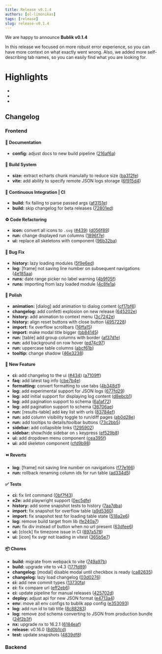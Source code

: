```yaml
---
title: Release v0.1.4
authors: [ol-limonikas]
tags: [release]
slug: release-v0.1.4
---
```


We are happy to announce **Bublik v0.1.4**

In this release we focused on more robust error experience, so you can have more context on what exactly went wrong.
Also, we added more self-describing tab names, so you can easily find what you are looking for.

<!--truncate-->

# Highlights

-
-
-

## Changelog

### Frontend

#### 📝 Documentation

- **config:** adjust docs to new build pipeline ([216af6a](https://github.com/oktetlabs/bublik-ui/commit/216af6a534f13152f33d3c18c5dc08eb5d9ae118))

#### 👷‍ Build System

- **size:** extract echarts chunk manulally to reduce size ([ba312fe](https://github.com/oktetlabs/bublik-ui/commit/ba312feb27f30d13c9120428c8bd1e8863d9fffd))
- **vite:** add ability to specify remote JSON logs storage ([6f915d4](https://github.com/oktetlabs/bublik-ui/commit/6f915d456fd6272db145b8ad0f502d8583d08ab1))

#### 🔧 Continuous Integration | CI

- **build:** fix failing to parse passed args ([af3151e](https://github.com/oktetlabs/bublik-ui/commit/af3151ed8c9027664fd41efd4b3617593d41979c))
- **build:** skip changelog for beta releases ([72801ed](https://github.com/oktetlabs/bublik-ui/commit/72801ed5183c806fa3ab9ba240e39807dc2f7104))

#### ♻ Code Refactoring

- **icon:** convert all icons to `.svg` ([#439](https://github.com/oktetlabs/bublik-ui/issues/439)) ([d056f89](https://github.com/oktetlabs/bublik-ui/commit/d056f89088ade06ca077a5ffa6d5dd93deaf83d8))
- **run:** change displayed run columns ([1896f7e](https://github.com/oktetlabs/bublik-ui/commit/1896f7e3e86e25a80ea56d99114668e974d5cab7))
- **ui:** replace all skeletons with component ([96b32ba](https://github.com/oktetlabs/bublik-ui/commit/96b32ba67c27819b61369e873c0d5d444c855da3))

#### 🐛 Bug Fix

- **history:** lazy loading modules ([5f9e6ed](https://github.com/oktetlabs/bublik-ui/commit/5f9e6ed05536bcdd191b82b7a05e2969680bbb7e))
- **log:** [frame] not saving line number on subsequent navigations ([4e185aa](https://github.com/oktetlabs/bublik-ui/commit/4e185aa212943fb92559006608dbb48c84022ccc))
- **runs:** date range picker no label warning ([4b9f05f](https://github.com/oktetlabs/bublik-ui/commit/4b9f05ff6290a05c4a37971bb4ec8fe58dbc4896))
- **runs:** importing from lazy loaded module ([4c8fe1a](https://github.com/oktetlabs/bublik-ui/commit/4c8fe1a0b6ac5ba9c138eee8f758091dacc74f1a))

#### 💅 Polish

- **animation:** [dialog] add animation to dialog content ([cf17bf6](https://github.com/oktetlabs/bublik-ui/commit/cf17bf6e39219140708ffed005520132a69bde9e))
- **changelog:** add confetti explosion on new release ([645202e](https://github.com/oktetlabs/bublik-ui/commit/645202e49be6d06918751fd7719df7347f449e12))
- **history:** add animation to context menu ([3c7242e](https://github.com/oktetlabs/bublik-ui/commit/3c7242e14c8ff993dfe33dcd91b9e791ea44bd5b))
- **history:** align reset buttons with close button ([4957228](https://github.com/oktetlabs/bublik-ui/commit/49572288a532c92263c784ee043d4cbcaf64474f))
- **import:** fix overflow scrollbars ([16ffa15](https://github.com/oktetlabs/bublik-ui/commit/16ffa154207cab47b7a19e1b09bdbea6af1ba52e))
- **import:** make modal title bigger ([bb84145](https://github.com/oktetlabs/bublik-ui/commit/bb841456abc5f2aebbfb5775c1358c782198ac4f))
- **run:** [table] add group columns with border ([af37d1e](https://github.com/oktetlabs/bublik-ui/commit/af37d1e588a833642892869a86efa27370c7e108))
- **run:** add background on row hover ([ed74c97](https://github.com/oktetlabs/bublik-ui/commit/ed74c97cfbd90d229327d4b294b6250d4507b607))
- **run:** uppercase table columns ([abcf61b](https://github.com/oktetlabs/bublik-ui/commit/abcf61b78585f6a68301ecb7ce625d07fdf93f30))
- **tooltip:** change shadow ([46e3238](https://github.com/oktetlabs/bublik-ui/commit/46e3238d7c3df2869fac9ae230e1d51d5a7eae95))

#### 🚀 New Feature

- **ci:** add changelog to the ui ([#434](https://github.com/oktetlabs/bublik-ui/issues/434)) ([a7109ff](https://github.com/oktetlabs/bublik-ui/commit/a7109ffd13e81a28b9966c9625fd8e75cdd8d1be))
- **faq:** add latest tag info ([cbe7b4e](https://github.com/oktetlabs/bublik-ui/commit/cbe7b4e6b98845906c38030648f4b1a570f0d3b9))
- **formatting:** convert formatting to use tabs ([4b348d1](https://github.com/oktetlabs/bublik-ui/commit/4b348d10816cccec47a1091bf6a0a4a48800a9ec))
- **log:** add experimental support for JSON logs ([677fd29](https://github.com/oktetlabs/bublik-ui/commit/677fd29c11a550e7d59d9d4ff3b8b81ed0f3dae7))
- **log:** add initial support for displaying log content ([d8ebcb1](https://github.com/oktetlabs/bublik-ui/commit/d8ebcb180a2b3d2dd86448f63ac3668a28488be8))
- **log:** add pagination support to schema ([6a1af72](https://github.com/oktetlabs/bublik-ui/commit/6a1af728788b0828326215dc30de9f096b78a9be))
- **log:** add pagination support to schema ([36706ae](https://github.com/oktetlabs/bublik-ui/commit/36706ae21021f73e96c327287bcc64795ad69403))
- **run:** [results-table] add key list with urls ([83784ef](https://github.com/oktetlabs/bublik-ui/commit/83784ef337099e2176d3303ca148aedbcf39b7d7))
- **run:** add column visibility toggle to run/diff pages ([ab0d28e](https://github.com/oktetlabs/bublik-ui/commit/ab0d28e4fa15380310e18801e0b3151eaf0d46cc))
- **run:** add tooltips to details/toolbar buttons ([73c2bb5](https://github.com/oktetlabs/bublik-ui/commit/73c2bb562a4681dda4de7ac867a1db209a5e3161))
- **sidebar:** add collapsible links ([1295902](https://github.com/oktetlabs/bublik-ui/commit/1295902aa48f55568f47a8948b632696f472f7ee))
- **sidebar:** show/hide sidebar on `s` keypress ([ef529b8](https://github.com/oktetlabs/bublik-ui/commit/ef529b839c80850c5b33312d98f14aec4fc5b048))
- **ui:** add dropdown menu component ([cea395f](https://github.com/oktetlabs/bublik-ui/commit/cea395feb7f1b9586f394e532da2b4de2947688e))
- **ui:** add skeleton component ([cfd9b98](https://github.com/oktetlabs/bublik-ui/commit/cfd9b980e9cd80e72cca47ba02797776ea46e5d5))

#### ⏪ Reverts

- **log:** [frame] not saving line number on navigations ([f77e166](https://github.com/oktetlabs/bublik-ui/commit/f77e1662b5e8d1aa60fb40b789246d6efb96ea84))
- **run:** rollback renaming column ids for run table ([ad334d5](https://github.com/oktetlabs/bublik-ui/commit/ad334d5057dd6d25b0d993ad6e88ef4c738da056))

#### ✅ Tests

- **ci:** fix lint command ([0bf7f43](https://github.com/oktetlabs/bublik-ui/commit/0bf7f435d4783069cc4a20e49a90766954c861ec))
- **e2e:** add playwright support ([0ec5dfe](https://github.com/oktetlabs/bublik-ui/commit/0ec5dfe008f89e2e29d605e169c9d37d439f3cbd))
- **history:** add some snapshot tests to history ([7aa7dba](https://github.com/oktetlabs/bublik-ui/commit/7aa7dbaf427626e3c7f15c76f02ddee16a9d35b6))
- **import:** fix snapshot for overflow table ([a9d5360](https://github.com/oktetlabs/bublik-ui/commit/a9d5360c358eeb9e2e41529a657df88a1af97d61))
- **import:** fix snapshot test for loading table state ([518a2e6](https://github.com/oktetlabs/bublik-ui/commit/518a2e6f4d8dd9c520bc51096cd302889d10d614))
- **log:** remove build target from lib ([fe240a7](https://github.com/oktetlabs/bublik-ui/commit/fe240a746b67be7ba83313eb822d6ef7276e545b))
- **run:** fix div instead of button when no url present ([63dfee6](https://github.com/oktetlabs/bublik-ui/commit/63dfee6702cd0f2e7a88c1c20ef433cfdad3035d))
- **ui:** [clock] fix timezone issue in CI ([897a578](https://github.com/oktetlabs/bublik-ui/commit/897a578338aef8b2eeef1eed1b8d3024da79d10f))
- **ui:** [icon] fix svgr not loading in vitest ([365b5e7](https://github.com/oktetlabs/bublik-ui/commit/365b5e7b9ad64e481f7b633b0beabe70955a5c6a))

#### 📦 Chores

- **build:** migrate from webpack to vite ([749a97b](https://github.com/oktetlabs/bublik-ui/commit/749a97bbc2a32f3084788588ba7e8cf69d23a9bf))
- **build:** upgrade vite to v4.3 ([177fd89](https://github.com/oktetlabs/bublik-ui/commit/177fd89558e3edf0f4e603ccb2558a55e880d0a9))
- **changelog:** [modal] disable modal until checkbox is ready ([ca82635](https://github.com/oktetlabs/bublik-ui/commit/ca826357194d39a25484f73c85740342535ba324))
- **changelog:** lazy load changelog ([03d0276](https://github.com/oktetlabs/bublik-ui/commit/03d027675f827f431103667811f75fb7df0f8223))
- **ci:** add new commit types ([13730fa](https://github.com/oktetlabs/bublik-ui/commit/13730fa92089d8738324269d0c341550e37efdf5))
- **ci:** fix compare url ([eff2eb6](https://github.com/oktetlabs/bublik-ui/commit/eff2eb61ac759f3b3bdadb80506950549f1e3b71))
- **ci:** update pipeline for manual releases ([425702d](https://github.com/oktetlabs/bublik-ui/commit/425702d8d94d8ad47da1a170199884bcab159b5c))
- **deploy:** adjust api for new JSON format ([e4713a4](https://github.com/oktetlabs/bublik-ui/commit/e4713a4b50b93c4c002f9ddc4def97961a3c5313))
- **env:** move all env configs to bublik app config ([e353093](https://github.com/oktetlabs/bublik-ui/commit/e353093e340777168df452685272b190460a9ad1))
- **log:** add run id to tab title ([8c88283](https://github.com/oktetlabs/bublik-ui/commit/8c882830a9dffa486284f70d94d341259af65a54))
- **log:** remove zod schema converting to JSON from production bundle ([24f2b3f](https://github.com/oktetlabs/bublik-ui/commit/24f2b3f8067ca62f8f8ead5038512329d4317a31))
- **nx:** upgrade nx to 16.2.1 ([6184eaf](https://github.com/oktetlabs/bublik-ui/commit/6184eaf8a86c70cb85ed65e21c3bf36d9d57296c))
- **release:** v0.16.0 ([8d0b1cd](https://github.com/oktetlabs/bublik-ui/commit/8d0b1cdfcd87215cee6c3b974d46c98d503a75af))
- **test:** update snapshots ([4839df8](https://github.com/oktetlabs/bublik-ui/commit/4839df8d49476a26fdb251d8831fbae3b6f7c08d))

### Backend
